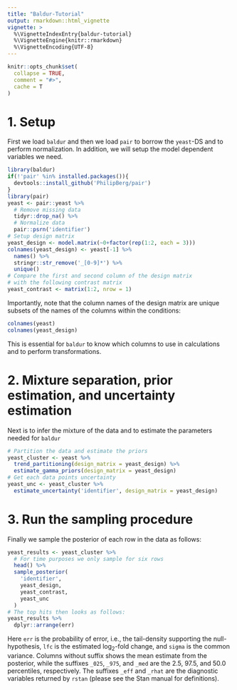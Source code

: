 ```yaml
---
title: "Baldur-Tutorial"
output: rmarkdown::html_vignette
vignette: >
  %\VignetteIndexEntry{baldur-tutorial}
  %\VignetteEngine{knitr::rmarkdown}
  %\VignetteEncoding{UTF-8}
---
```


```r
knitr::opts_chunk$set(
  collapse = TRUE,
  comment = "#>",
  cache = T
)
```
# 1. Setup
First we load `baldur` and then we load `pair` to borrow the `yeast`-DS and to perform normalization. In addition, we will setup the model dependent variables we need.
```r
library(baldur)
if(!'pair' %in% installed.packages()){
  devtools::install_github('PhilipBerg/pair')
}
library(pair)
yeast <- pair::yeast %>% 
  # Remove missing data
  tidyr::drop_na() %>% 
  # Normalize data
  pair::psrn('identifier')
# Setup design matrix
yeast_design <- model.matrix(~0+factor(rep(1:2, each = 3)))
colnames(yeast_design) <- yeast[-1] %>% 
  names() %>% 
  stringr::str_remove('_[0-9]*') %>% 
  unique()
# Compare the first and second column of the design matrix
# with the following contrast matrix
yeast_contrast <- matrix(1:2, nrow = 1)
```
Importantly, note that the column names of the design matrix are unique subsets of the names of the columns within the conditions:
```r
colnames(yeast)
colnames(yeast_design)
```
This is essential for `baldur` to know which columns to use in calculations and to perform transformations.

# 2. Mixture separation, prior estimation, and uncertainty estimation
Next is to infer the mixture of the data and to estimate the parameters needed for `baldur`
```r
# Partition the data and estimate the priors
yeast_cluster <- yeast %>% 
  trend_partitioning(design_matrix = yeast_design) %>% 
  estimate_gamma_priors(design_matrix = yeast_design)
# Get each data points uncertainty
yeast_unc <- yeast_cluster %>% 
  estimate_uncertainty('identifier', design_matrix = yeast_design)
```

# 3. Run the sampling procedure
Finally we sample the posterior of each row in the data as follows:
```r
yeast_results <- yeast_cluster %>% 
  # For time purposes we only sample for six rows
  head() %>% 
  sample_posterior(
    'identifier',
    yeast_design,
    yeast_contrast,
    yeast_unc
  )
# The top hits then looks as follows:
yeast_results %>% 
  dplyr::arrange(err)
```
Here `err` is the probability of error, i.e., the tail-density supporting the null-hypothesis, `lfc` is the estimated log$_2$-fold change, and `sigma` is the common variance.
Columns without suffix shows the mean estimate from the posterior, while the suffixes `_025`, `_975`, and `_med` are the 2.5, 97.5, and 50.0 percentiles, respectively.
The suffixes `_eff` and `_rhat` are the diagnostic variables returned by `rstan` (please see the Stan manual for definitions).
